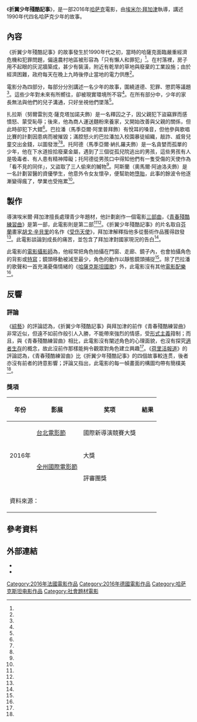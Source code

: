 {{NoteTA|T=zh-cn:受伤的天使;zh-tw:折翼少年殘酷記事;|1=zh-cn:受伤的天使;zh-tw:折翼少年殘酷記事;|2=zh-hans:和谐课程;zh-hant:青春殘酷練習曲;}}
{{電影資訊框
| 片名     = 《折翼少年殘酷記事》
| 圖像     = 折翼少年殘酷記事.jpg
| 圖像說明 = 《折翼少年殘酷記事》電影海報
| 導演     = [[埃米尔·拜加津|埃米尔·拜加津]]
| 監製     = 別伊比特·穆斯利莫夫<br />別伊比特然·穆斯利莫夫<br />安娜·維爾格爾米<br />喬納斯·卡贊斯坦<br />马克西米利安·利奧<br />{{link-fr|蒂埃里·盧納斯|Thierry Lounas}}
| 攝影     = {{link-en|伊夫·卡普|Yves Cape}}
| 剪輯     = 埃米尔·拜加津
| 製片商   = {{link-en|哈薩克電影 (電影製片廠)|Kazakhfilm|哈薩克電影}}<br />{{link-en|卡比里西|Capricci}}<br />目見電影製片廠
| 片長     = 112分鐘
| 產地     = {{flag|哈薩克}}<br />{{flag|法國}}<br />{{flag|德國}}
| 語言     = [[哈薩克語|哈薩克語]]、[[俄語|俄語]]
| 上映日期 = {{flag|德國}}：2016年2月16日
| 發行商   = {{flag|法國}}：卡比里西<br />{{flag|德國}}：既視感電影發行商
| 中國大陸片名 = 受伤的天使
| 台灣片名 = 折翼少年殘酷記事
| 前集     = 《[[青春殘酷練習曲|青春殘酷練習曲]]》
| 續集     = 未知
}}
《'''折翼少年殘酷記事'''》，是一部2016年[[哈萨克|哈萨克]]電影，由[[埃米尔·拜加津|埃米尔·拜加津]]執導，講述1990年代四名哈萨克少年的故事。

== 內容 ==
《折翼少年殘酷記事》的故事發生於1990年代之初，當時的哈薩克面臨嚴重經濟危機和犯罪問題，偏遠農村地區被形容為「只有懶人和罪犯」<ref name="Variety"/>。在村落裡，房子用不起眼的灰泥牆築成，甚少有裝潢，附近有乾旱的草地與廢棄的工業設施；由於經濟困難，政府每天在晚上九時後停止當地的電力供應<ref name="The Hollywood Reporter"/>。

電影分為四部分，每部分分別講述一名少年的故事，圍繞道德、犯罪、懲罰等議題<ref name="The Hollywood Reporter"/>。這些少年對未來有所嚮往，卻被現實環境所不容<ref name="Jeonju Digital Independent Cinema"/>。在所有部分中，少年的家長無法與他們的兒子溝通，只好坐視他們墜落<ref name="The Hollywood Reporter"/>。

扎拉斯（努爾雷別克·薩克塔加諾夫飾）是一名釋囚之子，因父親犯下盜竊罪而感憤怒、蒙受恥辱；後來，他為商人運送麵粉來養家，又開始改善與父親的關係，但此時卻犯下大錯<ref name="The Hollywood Reporter"/>。巴拉潘（馬季亞爾·阿里普拜飾）有悅耳的嗓音，但他參與歌唱比賽的計劃因患病而被摧毀；滿腔怒火的巴拉潘加入校園暴徒組織，敲詐、威脅兒童交出金錢，以圖發泄<ref name="Variety"/><ref name="Berlinale"/>。托阿德（馬季亞爾·納扎羅夫飾）是一名貪婪而孤單的少年，他在下水道撿拾廢棄金屬，遇到了三個從孤兒院逃出的男孩，這些男孩有人是吸毒者、有人患有精神障礙；托阿德從男孩口中得知他們有一隻受傷的天使作為「看不見的同伴」，又盜取了三人偷來的贓物<ref name="Variety"/>。阿斯蘭（奧馬爾·阿迪洛夫飾）是一名計劃習醫的資優學生，他意外令女友懷孕，便幫助她[[墮胎|墮胎]]，此事的餘波令他逐漸變得瘋了，學業也受拖累<ref name="The Hollywood Reporter"/>。

== 製作 ==
導演埃米爾·拜加津擅長處理青少年題材，他計劃創作一個電影[[三部曲|三部曲]]，《[[青春殘酷練習曲|青春殘酷練習曲]]》是第一部，此電影則是第二部<ref name="2016台北電影節"/><ref name="SIFF"/>。《折翼少年殘酷記事》的片名取自[[芬蘭|芬蘭]]畫家[[胡戈·辛貝里|胡戈·辛貝里]]的名作《[[受伤天使|受伤天使]]》，拜加津解釋指他多從藝術作品獲得啟發<ref name="SIFF"/>。此電影談論到成長的痛苦，並包含了拜加津對國家現況的告白<ref name="Jeonju Digital Independent Cinema"/>。

此電影的[[電影攝影師|電影攝影師]]為{{link-en|伊夫·卡普|Yves Cape}}，他經常把角色拍攝在門窗、走廊、鏡子內，也會拍攝角色的背影或[[特寫|特寫]]；鏡頭移動被減至最少，角色的動作以靜態鏡頭捕捉<ref name="The Hollywood Reporter"/>。除了巴拉潘的歌聲和一首充滿憂傷情緒的《[[哈薩克斯坦國歌|哈薩克斯坦國歌]]》外，此電影沒有其他[[電影配樂|電影配樂]]<ref name="The Hollywood Reporter"/>。

== 反響 ==
=== 評論 ===
《[[綜藝_(雜誌)|綜藝]]》的評論認為，《折翼少年殘酷記事》與拜加津的前作《青春殘酷練習曲》非常近似，但遠不如前作般引人入勝，不能帶來強烈的情感，受[[形式主義|形式主義]]箝制；而且，與《青春殘酷練習曲》相比，此電影沒有闡述角色的心理面貌，也沒有探究[[適者生存|適者生存]]的概念，故此沒前作那樣能夠令觀眾對角色建立興趣<ref name="Variety"/>。《[[荷里活報道|荷里活報道]]》的評論認為，《青春殘酷練習曲》比《折翼少年殘酷記事》的四個故事較连贯，後者亦沒有前者的詩意影響；評論又指出，此電影的每一幀畫面的構圖均帶有簡樸美<ref name="The Hollywood Reporter"/>。

=== 獎項 ===
{| class="wikitable"
|-
! 年份 !! 影展 !! 奖项 !! 結果
|-
|rowspan=3| 2016年 
| [[台北電影節|台北電影節]] || 國際新導演競賽大獎 || {{Nom}}
|-
|rowspan=2| [[全州國際電影節|全州國際電影節]] 
| 大獎 || {{Nom}}
|-
| 評審團獎 || {{Won}}
|-
|colspan=4|資料來源：{{IMDb title|4729794}}
|}

== 參考資料 ==
{{reflist|refs=
<ref name="Variety">{{cite web|author1=Alissa Simon |title=Film Review: 'The Wounded Angel' |url=http://variety.com/2016/film/festivals/the-wounded-angel-review-emir-baigazin-1201714420/ |website=Variety |accessdate=2016-11-11 |archiveurl=https://archive.is/20161111100047/http://variety.com/2016/film/festivals/the-wounded-angel-review-emir-baigazin-1201714420/ |archivedate=2016-11-11 |deadurl=no |date=2016-02-29 }}</ref>
<ref name="The Hollywood Reporter">{{cite web|author1=David Rooney |title='The Wounded Angel' ('Ranenyy Angel'): Berlin Review |url=http://www.hollywoodreporter.com/review/wounded-angel-berlin-review-867254 |website=The Hollywood Reporter |accessdate=2016-11-11 |archiveurl=https://archive.is/20161111100116/http://www.hollywoodreporter.com/review/wounded-angel-berlin-review-867254 |archivedate=2016-11-11 |deadurl=no |date=2016-02-18 }}</ref>
<ref name="2016台北電影節">{{cite web |title=折翼少年殘酷記事 |url=http://www.taipeiff.taipei/Program_s.aspx?FwebID=f42c6212-7c25-438a-89c5-2320353cbad5&SubID=96&FilmID=139 |website=2016台北電影節 |accessdate=2016-11-11 |archiveurl=https://archive.is/20161111100322/http://www.taipeiff.taipei/Program_s.aspx?FwebID=f42c6212-7c25-438a-89c5-2320353cbad5&SubID=96&FilmID=139 |archivedate=2016年11月11日 |deadurl=yes |df= }}</ref>
<ref name="Jeonju Digital Independent Cinema">{{cite web |title=The Wounded Angel |url=http://eng.jiff.or.kr/program/02_movies_view.asp?idx=3303 |website=Jeonju Digital Independent Cinema |accessdate=2016-11-11 |archiveurl=https://archive.is/20161111100414/http://eng.jiff.or.kr/program/02_movies_view.asp?idx=3303 |archivedate=2016-11-11 |deadurl=yes }}</ref>
<ref name="Berlinale">{{cite web|title=Ranenyy Angel |url=https://www.berlinale.de/en/archiv/jahresarchive/2016/02_programm_2016/02_Filmdatenblatt_2016_201614553.php |website=Berlinale |accessdate=2016-11-11 |archiveurl=https://archive.is/20161111100549/https://www.berlinale.de/en/archiv/jahresarchive/2016/02_programm_2016/02_Filmdatenblatt_2016_201614553.php%23tab=filmStills |archivedate=2016-11-11 |deadurl=no }}</ref>
<ref name="SIFF">{{cite web |title=The Wounded Angel |url=http://www.siff.net/festival-2016/wounded-angel |website=SIFF |accessdate=2016-11-11 |archiveurl=https://archive.is/20161111100623/http://www.siff.net/festival-2016/wounded-angel |archivedate=2016-11-11 |deadurl=yes }}</ref>
}}

== 外部連結 ==
* {{IMDb title|4729794}}
* {{douban}}

[[Category:2016年法國電影作品|Category:2016年法國電影作品]]
[[Category:2016年德國電影作品|Category:2016年德國電影作品]]
[[Category:哈萨克斯坦电影作品|Category:哈萨克斯坦电影作品]]
[[Category:社會題材電影|Category:社會題材電影]]